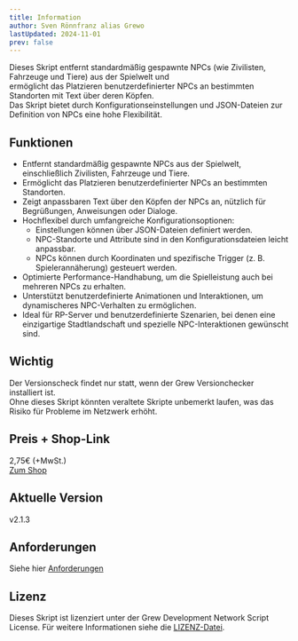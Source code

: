 ```yaml
---
title: Information
author: Sven Rönnfranz alias Grewo
lastUpdated: 2024-11-01
prev: false
---
```


Dieses Skript entfernt standardmäßig gespawnte NPCs (wie Zivilisten, Fahrzeuge und Tiere) aus der Spielwelt und<br/>
ermöglicht das Platzieren benutzerdefinierter NPCs an bestimmten Standorten mit Text über deren Köpfen.<br/>
Das Skript bietet durch Konfigurationseinstellungen und JSON-Dateien zur Definition von NPCs eine hohe Flexibilität.

## Funktionen
* Entfernt standardmäßig gespawnte NPCs aus der Spielwelt, einschließlich Zivilisten, Fahrzeuge und Tiere.
* Ermöglicht das Platzieren benutzerdefinierter NPCs an bestimmten Standorten.
* Zeigt anpassbaren Text über den Köpfen der NPCs an, nützlich für Begrüßungen, Anweisungen oder Dialoge.
* Hochflexibel durch umfangreiche Konfigurationsoptionen:
    * Einstellungen können über JSON-Dateien definiert werden.
    * NPC-Standorte und Attribute sind in den Konfigurationsdateien leicht anpassbar.
    * NPCs können durch Koordinaten und spezifische Trigger (z. B. Spielerannäherung) gesteuert werden.
* Optimierte Performance-Handhabung, um die Spielleistung auch bei mehreren NPCs zu erhalten.
* Unterstützt benutzerdefinierte Animationen und Interaktionen, um dynamischeres NPC-Verhalten zu ermöglichen.
* Ideal für RP-Server und benutzerdefinierte Szenarien, bei denen eine einzigartige Stadtlandschaft und spezielle NPC-Interaktionen gewünscht sind.

## Wichtig
Der Versionscheck findet nur statt, wenn der Grew Versionchecker installiert ist.<br/>
Ohne dieses Skript könnten veraltete Skripte unbemerkt laufen, was das Risiko für Probleme im Netzwerk erhöht.

## Preis + Shop-Link
2,75€ (+MwSt.)<br/>
<a href="https://store.grew-development.de/" target="_blank">Zum Shop</a>

## Aktuelle Version 
v2.1.3

## Anforderungen
Siehe hier [Anforderungen](/grew_npc/required)

## Lizenz
Dieses Skript ist lizenziert unter der Grew Development Network Script License. Für weitere Informationen siehe die [LIZENZ-Datei](/grew_npc/license).
